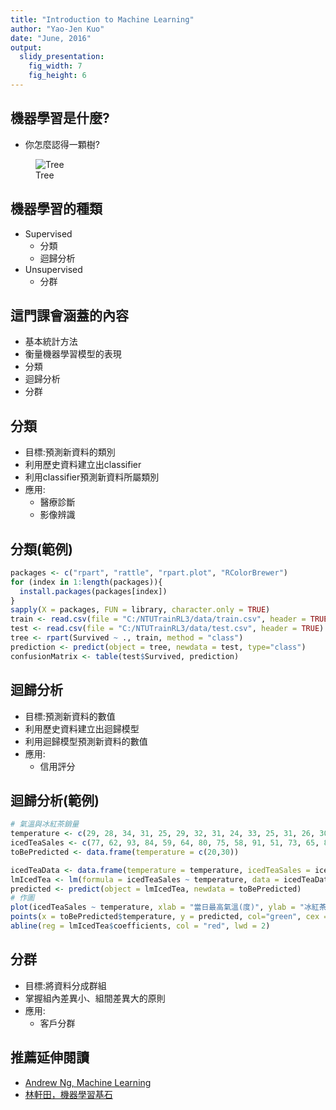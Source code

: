 ```yaml
---
title: "Introduction to Machine Learning"
author: "Yao-Jen Kuo"
date: "June, 2016"
output:
  slidy_presentation:
    fig_width: 7
    fig_height: 6
---
```


## 機器學習是什麼?

* 你怎麼認得一顆樹?

![Tree](images/tree.jpg)

## 機器學習的種類

* Supervised
	* 分類
	* 迴歸分析
* Unsupervised
	* 分群

## 這門課會涵蓋的內容

* 基本統計方法
* 衡量機器學習模型的表現
* 分類
* 迴歸分析
* 分群

## 分類

* 目標:預測新資料的類別
* 利用歷史資料建立出classifier
* 利用classifier預測新資料所屬類別
* 應用:
	* 醫療診斷
	* 影像辨識

## 分類(範例)

```r
packages <- c("rpart", "rattle", "rpart.plot", "RColorBrewer")
for (index in 1:length(packages)){
  install.packages(packages[index])
}
sapply(X = packages, FUN = library, character.only = TRUE)
train <- read.csv(file = "C:/NTUTrainRL3/data/train.csv", header = TRUE)
test <- read.csv(file = "C:/NTUTrainRL3/data/test.csv", header = TRUE)
tree <- rpart(Survived ~ ., train, method = "class")
prediction <- predict(object = tree, newdata = test, type="class")
confusionMatrix <- table(test$Survived, prediction)
```

## 迴歸分析

* 目標:預測新資料的數值
* 利用歷史資料建立出迴歸模型
* 利用迴歸模型預測新資料的數值
* 應用:
	* 信用評分

## 迴歸分析(範例)

```r
# 氣溫與冰紅茶銷量
temperature <- c(29, 28, 34, 31, 25, 29, 32, 31, 24, 33, 25, 31, 26, 30)
icedTeaSales <- c(77, 62, 93, 84, 59, 64, 80, 75, 58, 91, 51, 73, 65, 84)
toBePredicted <- data.frame(temperature = c(20,30))

icedTeaData <- data.frame(temperature = temperature, icedTeaSales = icedTeaSales)
lmIcedTea <- lm(formula = icedTeaSales ~ temperature, data = icedTeaData)
predicted <- predict(object = lmIcedTea, newdata = toBePredicted)
# 作圖
plot(icedTeaSales ~ temperature, xlab = "當日最高氣溫(度)", ylab = "冰紅茶銷量(杯)")
points(x = toBePredicted$temperature, y = predicted, col="green", cex = 2, pch = 16)
abline(reg = lmIcedTea$coefficients, col = "red", lwd = 2)
```

## 分群

* 目標:將資料分成群組
* 掌握組內差異小、組間差異大的原則
* 應用:
	* 客戶分群

## 推薦延伸閱讀

* [Andrew Ng, Machine Learning](https://www.coursera.org/learn/machine-learning)
* [林軒田，機器學習基石](https://www.youtube.com/user/hsuantien/playlists)